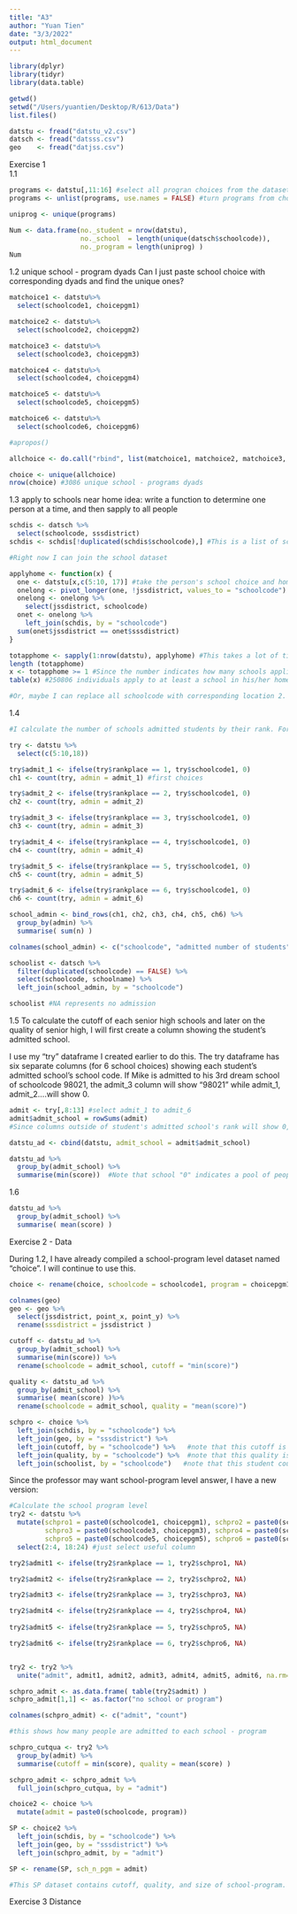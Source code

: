 ```yaml
---
title: "A3"
author: "Yuan Tien"
date: "3/3/2022"
output: html_document
---
```


```r
library(dplyr)
library(tidyr)
library(data.table)

getwd()
setwd("/Users/yuantien/Desktop/R/613/Data")
list.files()

datstu <- fread("datstu_v2.csv")
datsch <- fread("datsss.csv")
geo    <- fread("datjss.csv")

```

Exercise 1  
1.1
```r
programs <- datstu[,11:16] #select all progran choices from the dataset
programs <- unlist(programs, use.names = FALSE) #turn programs from choice 1 to choice 6 into a vector

uniprog <- unique(programs)

Num <- data.frame(no._student = nrow(datstu), 
                  no._school  = length(unique(datsch$schoolcode)),
                  no._program = length(uniprog) )
Num
```
1.2
unique school - program dyads
Can I just paste school choice with corresponding dyads and find the unique ones?
```r
matchoice1 <- datstu%>%
  select(schoolcode1, choicepgm1)

matchoice2 <- datstu%>%
  select(schoolcode2, choicepgm2)

matchoice3 <- datstu%>%
  select(schoolcode3, choicepgm3)

matchoice4 <- datstu%>%
  select(schoolcode4, choicepgm4)

matchoice5 <- datstu%>%
  select(schoolcode5, choicepgm5)

matchoice6 <- datstu%>%
  select(schoolcode6, choicepgm6)

#apropos() 

allchoice <- do.call("rbind", list(matchoice1, matchoice2, matchoice3, matchoice4, matchoice5, matchoice6, use.names=FALSE))

choice <- unique(allchoice)
nrow(choice) #3086 unique school - programs dyads
```

1.3
apply to schools near home
idea: write a function to determine one person at a time, and then sapply to all people

```r
schdis <- datsch %>%
  select(schoolcode, sssdistrict)
schdis <- schdis[!duplicated(schdis$schoolcode),] #This is a list of schools with corresponding district

#Right now I can join the school dataset 

applyhome <- function(x) {
  one <- datstu[x,c(5:10, 17)] #take the person's school choice and home district
  onelong <- pivot_longer(one, !jssdistrict, values_to = "schoolcode")
  onelong <- onelong %>%
    select(jssdistrict, schoolcode)
  onet <- onelong %>%
    left_join(schdis, by = "schoolcode")
  sum(onet$jssdistrict == onet$sssdistrict)
} 

totapphome <- sapply(1:nrow(datstu), applyhome) #This takes a lot of time
length (totapphome) 
x <- totapphome >= 1 #Since the number indicates how many schools applied are in the home district, >1 captures all cases that match the question 
table(x) #250806 individuals apply to at least a school in his/her home district

#Or, maybe I can replace all schoolcode with corresponding location 2. and then just look at whether one of the 6 locations equal the jssdistrict
```

1.4

```r

#I calculate the number of schools admitted students by their rank. For example, to calculate how many students Duke admitted, I add up the number of students get admitted when Duke is their 1st - 6th choice.

try <- datstu %>%
  select(c(5:10,18)) 

try$admit_1 <- ifelse(try$rankplace == 1, try$schoolcode1, 0)
ch1 <- count(try, admin = admit_1) #first choices

try$admit_2 <- ifelse(try$rankplace == 2, try$schoolcode1, 0)
ch2 <- count(try, admin = admit_2) 

try$admit_3 <- ifelse(try$rankplace == 3, try$schoolcode1, 0)
ch3 <- count(try, admin = admit_3) 

try$admit_4 <- ifelse(try$rankplace == 4, try$schoolcode1, 0)
ch4 <- count(try, admin = admit_4) 

try$admit_5 <- ifelse(try$rankplace == 5, try$schoolcode1, 0)
ch5 <- count(try, admin = admit_5) 

try$admit_6 <- ifelse(try$rankplace == 6, try$schoolcode1, 0)
ch6 <- count(try, admin = admit_6) 

school_admin <- bind_rows(ch1, ch2, ch3, ch4, ch5, ch6) %>%
  group_by(admin) %>%
  summarise( sum(n) )

colnames(school_admin) <- c("schoolcode", "admitted number of students")

schoolist <- datsch %>%
  filter(duplicated(schoolcode) == FALSE) %>%
  select(schoolcode, schoolname) %>%
  left_join(school_admin, by = "schoolcode")

schoolist #NA represents no admission
```

1.5
To calculate the cutoff of each senior high schools and later on the quality of senior high, I will first create a column showing the student's admitted school.

I use my "try" dataframe I created earlier to do this. The try dataframe has six separate columns (for 6 school choices) showing each student's admitted school's school code. If Mike is admitted to his 3rd dream school of schoolcode 98021, the admit_3 column will show "98021" while admit_1, admit_2....will show 0.

```r
admit <- try[,8:13] #select admit_1 to admit_6
admit$admit_school = rowSums(admit) 
#Since columns outside of student's admitted school's rank will show 0, by adding all the columns I get the school they are admitted to

datstu_ad <- cbind(datstu, admit_school = admit$admit_school)

datstu_ad %>%
  group_by(admit_school) %>%
  summarise(min(score))  #Note that school "0" indicates a pool of people who didn't get admitted to any senior high schools 
```
1.6

```r
datstu_ad %>%
  group_by(admit_school) %>%
  summarise( mean(score) )


```

Exercise 2 - Data

During 1.2, I have already compiled a school-program level dataset named "choice". I will continue to use this. 
```r
choice <- rename(choice, schoolcode = schoolcode1, program = choicepgm1)

colnames(geo)
geo <- geo %>%
  select(jssdistrict, point_x, point_y) %>%
  rename(sssdistrict = jssdistrict )

cutoff <- datstu_ad %>%
  group_by(admit_school) %>%
  summarise(min(score)) %>%
  rename(schoolcode = admit_school, cutoff = "min(score)")

quality <- datstu_ad %>%
  group_by(admit_school) %>%
  summarise( mean(score) )%>%
  rename(schoolcode = admit_school, quality = "mean(score)")

schpro <- choice %>%
  left_join(schdis, by = "schoolcode") %>%
  left_join(geo, by = "sssdistrict") %>%
  left_join(cutoff, by = "schoolcode") %>%   #note that this cutoff is for school not school-program level
  left_join(quality, by = "schoolcode") %>%  #note that this quality is for school not school-program level
  left_join(schoolist, by = "schoolcode")   #note that this student count is for school not school-program level
```

Since the professor may want school-program level answer, I have a new version: 

```r
#Calculate the school program level
try2 <- datstu %>%
  mutate(schpro1 = paste0(schoolcode1, choicepgm1), schpro2 = paste0(schoolcode2, choicepgm2), 
         schpro3 = paste0(schoolcode3, choicepgm3), schpro4 = paste0(schoolcode4, choicepgm4),
         schpro5 = paste0(schoolcode5, choicepgm5), schpro6 = paste0(schoolcode6, choicepgm6)) %>%
  select(2:4, 18:24) #just select useful column

try2$admit1 <- ifelse(try2$rankplace == 1, try2$schpro1, NA)

try2$admit2 <- ifelse(try2$rankplace == 2, try2$schpro2, NA)

try2$admit3 <- ifelse(try2$rankplace == 3, try2$schpro3, NA)

try2$admit4 <- ifelse(try2$rankplace == 4, try2$schpro4, NA)
 
try2$admit5 <- ifelse(try2$rankplace == 5, try2$schpro5, NA)

try2$admit6 <- ifelse(try2$rankplace == 6, try2$schpro6, NA)


try2 <- try2 %>%
  unite("admit", admit1, admit2, admit3, admit4, admit5, admit6, na.rm=TRUE, remove = FALSE) #use unite to past multiple columns 

schpro_admit <- as.data.frame( table(try2$admit) ) 
schpro_admit[1,1] <- as.factor("no school or program")

colnames(schpro_admit) <- c("admit", "count")

#this shows how many people are admitted to each school - program
```


```r
schpro_cutqua <- try2 %>%
  group_by(admit) %>%
  summarise(cutoff = min(score), quality = mean(score) )

schpro_admit <- schpro_admit %>%
  full_join(schpro_cutqua, by = "admit")

choice2 <- choice %>%
  mutate(admit = paste0(schoolcode, program))

SP <- choice2 %>%
  left_join(schdis, by = "schoolcode") %>%
  left_join(geo, by = "sssdistrict") %>%
  left_join(schpro_admit, by = "admit") 

SP <- rename(SP, sch_n_pgm = admit) 

#This SP dataset contains cutoff, quality, and size of school-program. If a school-program has NA in cutoff, quality, or size, it means no student is admitted.  
```

Exercise 3 Distance

```r

```


